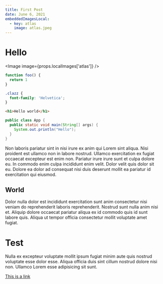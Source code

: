 ```yaml
---
title: First Post
date: June 6, 2021
embeddedImagesLocal:
  - key: atlas
    image: atlas.jpeg
---
```



# Hello

<Image image={props.localImages['atlas']} />

```js title=Example
function foo() {
  return 1
}
```

<Test />

```css title=index
.clazz {
  font-family: 'Helvetica';
}
```

```html title=index
<h1>Hello world</h1>
```

```java title=App
public class App {
  public static void main(String[] args) {
    System.out.println("Hello");
  }
}
```

Non laboris pariatur sint in nisi irure ex anim qui Lorem sint aliqua. Nisi proident est ullamco non in labore nostrud. Ullamco exercitation ex fugiat occaecat excepteur est enim non. Pariatur irure irure sunt et culpa dolore eu. In commodo enim culpa incididunt enim velit. Dolor velit quis dolor sit eu. Dolore ea dolor ad consequat nisi duis deserunt mollit ea pariatur id exercitation qui eiusmod.

## World

Dolor nulla dolor est incididunt exercitation sunt anim consectetur nisi veniam do reprehenderit laboris reprehenderit. Nostrud sunt nulla anim nisi et. Aliquip dolore occaecat pariatur aliqua ex id commodo quis id sunt labore quis. Aliqua ut tempor officia consectetur mollit voluptate amet fugiat.

# Test

Nulla ex excepteur voluptate mollit ipsum fugiat minim aute quis nostrud voluptate esse dolor esse. Aliqua officia duis sint cillum nostrud dolore nisi non. Ullamco Lorem esse adipisicing sit sunt.

[This is a link](https://google.com)

